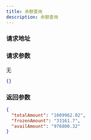 ```yaml
---
title: 余额查询
description: 余额查询
---
```



### 请求地址

<ReqAddr method="POST" url="/api/pay/merchant/balance" />

### 请求参数

无

```json title=请求示例
{}
```

### 返回参数

<Table
  thead={["字段", "类型", "必需", "描述"]}
  tbody={[
    ["totalAmount", "String", "yes", "总金额"],
    ["frozenAmount", "String", "yes", "冻结金额"],
    ["availAmount", "String", "yes", "可用金额"],
  ]}
/>

```json title=返回示例
{
  "totalAmount": "1009962.02",
  "frozenAmount": "33161.7",
  "availAmount": "976800.32"
}
```
